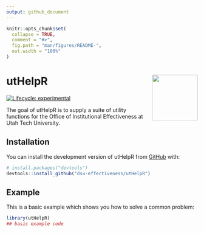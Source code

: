 ```yaml
---
output: github_document
---
```


<!-- README.md is generated from README.Rmd. Please edit the .Rmd file -->
<!-- `devtools::build_readme()` to build the README.md --->

```r
knitr::opts_chunk$set(
  collapse = TRUE,
  comment = "#>",
  fig.path = "man/figures/README-",
  out.width = "100%"
)
```

# utHelpR <img src="man/figures/README-ut_ie_logo.png" align="right" width="120" />

<!-- badges: start -->
[![Lifecycle: experimental](https://img.shields.io/badge/lifecycle-experimental-orange.svg)](https://lifecycle.r-lib.org/articles/stages.html#experimental)
<!-- badges: end -->



The goal of utHelpR is to supply a suite of utility functions for the Office of Institutional Effectiveness at Utah Tech University. 

## Installation

You can install the development version of utHelpR from [GitHub](https://github.com/) with:

``` r
# install.packages("devtools")
devtools::install_github("dsu-effectiveness/utHelpR")
```

## Example

This is a basic example which shows you how to solve a common problem:

```r
library(utHelpR)
## basic example code
```

